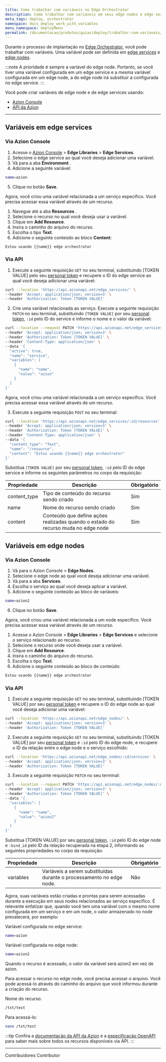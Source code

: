 ```yaml
---
title: Como trabalhar com variáveis no Edge Orchestrator
description: Como trabalhar com variáveis em seus edge nodes e edge services.
meta_tags: deploy, orchestrator
namespace: docs_deploy_work_with_variables
menu_namespace: deployMenu
permalink: /documentacao/produtos/guias/deploy/trabalhar-com-variaveis/
---
```


Durante o processo de implantação no [Edge Orchestrator](/pt-br/documentacao/produtos/deploy/edge-orchestrator/), você pode trabalhar com variáveis. Uma variável pode ser definida em [edge services](#variaveis-em-edge-services) e [edge nodes](#variaveis-em-edge-nodes).

:::note
A prioridade é sempre a variável do edge node. Portanto, se você tiver uma variável configurada em um edge service e a mesma variável configurada em um edge node, a do edge node irá substituir a configurada no edge service.
:::

Você pode criar variáveis de edge node e de edge services usando:

- [Azion Console](/pt-br/documentacao/produtos/guias/como-acessar-o-rtm/)
- [API da Azion](https://api.azion.com/)

---

## Variáveis em edge services

### Via Azion Console

1. Acesse o [Azion Console](/pt-br/documentacao/produtos/guias/como-acessar-o-rtm/) > **Edge Libraries** > **Edge Services**.
2. Selecione o edge service ao qual você deseja adicionar uma variável.
3. Vá para a aba **Environment** .
4. Adicione a seguinte variável:

```bash
name=azion
```

5. Clique no botão **Save**.

Agora, você criou uma variável relacionada a um serviço específico. Você precisa acessar essa variável através de um recurso.

1. Navegue até a aba **Resources** .
2. Selecione o recurso no qual você deseja usar a variável.
3. Clique em **Add Resource**.
4. Insira o caminho do arquivo do recurso.
5. Escolha o tipo **Text**.
6. Adicione o seguinte conteúdo ao bloco **Content**:

```bash
Estou usando {{name}} edge orchestrator
```

### Via API 

1. Execute a seguinte requisição `GET` no seu terminal, substituindo [TOKEN VALUE] pelo seu [personal token](/pt-br/documentacao/produtos/guias/personal-tokens/) e recupere o ID do edge service ao qual você deseja adicionar uma variável:

```bash
curl --location 'https://api.azionapi.net/edge_services/' \
--header 'Accept: application/json; version=3' \
--header 'Authorization: Token [TOKEN VALUE]'
```

2. Crie uma variável relacionada ao serviço. Execute a seguinte requisição `PATCH` no seu terminal, substituindo `[TOKEN VALUE]` por seu [personal token](/pt-br/documentacao/produtos/guias/personal-tokens/), `:id` pelo ID do service e informe o nome e o valor da variável:

```bash 
curl --location --request PATCH 'https://api.azionapi.net/edge_services/:id' \
--header 'Accept: application/json; version=3' \
--header 'Authorization: Token [TOKEN VALUE]' \
--header 'Content-Type: application/json' \
--data '{
  "active": true,
  "name": "service",
  "variables": [
    {
      "name": "name",
      "value": "azion"
    }
  ]
}'
```

Agora, você criou uma variável relacionada a um serviço específico. Você precisa acessar essa variável através de um recurso.

3. Execute a seguinte requisição `POST` no seu terminal:

```bash 
curl --location 'https://api.azionapi.net/edge_services/:id/resources' \
--header 'Accept: application/json; version=3' \
--header 'Authorization: Token [TOKEN VALUE]' \
--header 'Content-Type: application/json' \
--data '{
  "content_type": "Text",
  "name": "/resource",
  "content": "Estou usando {{name}} edge orchestrator"
}'
```

Substitua `[TOKEN VALUE]` por seu [personal token](/pt-br/documentacao/produtos/guias/personal-tokens/), `:id` pelo ID do edge service e informe os seguintes parâmetros no corpo da requisição:

| Propriedade | Descrição | Obrigatório |
| - | - | - |
| content_type | Tipo de conteúdo do recurso sendo criado | Sim |
| name | Nome do recurso sendo criado | Sim |
| content | Conteúdo que define ações realizadas quando o estado do recurso muda no edge node | Sim |

## Variáveis em edge nodes

### Via Azion Console

1. Vá para o Azion Console > **Edge Nodes**.
2. Selecione o edge node ao qual você deseja adicionar uma variável.
3. Vá para a aba **Services**.
4. Escolha o serviço ao qual você deseja aplicar a variável.
5. Adicione o seguinte conteúdo ao bloco de variáveis:

```bash 
name=azion2
```

6. Clique no botão **Save**.

Agora, você criou uma variável relacionada a um node específico. Você precisa acessar essa variável através de um recurso.

1. Acesse o Azion Console > **Edge Libraries** > **Edge Services** e selecione o serviço relacionado ao recurso.
2. Selecione o recurso onde você deseja usar a variável.
3. Clique em **Add Resource**.
4. Insira o caminho do arquivo do recurso.
5. Escolha o tipo **Text**.
6. Adicione o seguinte conteúdo ao bloco de conteúdo:

```bash
Estou usando {{name}} edge orchestrator
```

### Via API

1. Execute a seguinte requisição `GET` no seu terminal, substituindo [TOKEN VALUE] por seu [personal token](/pt-br/documentacao/produtos/guias/personal-tokens/) e recupere o ID do edge node ao qual você deseja adicionar uma variável:

```bash 
curl --location 'https://api.azionapi.net/edge_nodes/' \
--header 'Accept: application/json; version=3' \
--header 'Authorization: Token [TOKEN VALUE]'
``` 

2. Execute a seguinte requisição `GET` no seu terminal, substituindo [TOKEN VALUE] por seu [personal token](/pt-br/documentacao/produtos/guias/personal-tokens/) e `:id` pelo ID do edge node, e recupere o ID da relação entre o edge node e o serviço escolhido:

```bash 
curl --location 'https://api.azionapi.net/edge_nodes/:id/services' \
--header 'Accept: application/json; version=3' \
--header 'Authorization: Token [TOKEN VALUE]'
``` 

3. Execute a seguinte requisição `PATCH` no seu terminal:

```bash
curl --location --request PATCH 'https://api.azionapi.net/edge_nodes/:node_id/services/:bind_id' \
--header 'Accept: application/json; version=3' \
--header 'Authorization: Token [TOKEN VALUE]' \
--data '{
  "variables": [
    {
      "name": "name",
      "value": "azion2"
    }
  ]
}'
``` 

Substitua [TOKEN VALUE] por seu [personal token](/pt-br/documentacao/produtos/guias/personal-tokens/), `:id` pelo ID do edge node e `:bind_id` pelo ID da relação recuperada na etapa 2, informando as seguintes propriedades no corpo da requisição:

| Propriedade | Descrição | Obrigatório |
| - | - | - |
| variables | Variáveis a serem substituídas durante o processamento no edge node. | Não  |

Agora, suas variáveis estão criadas e prontas para serem acessadas durante a execução em seus nodes relacionados ao serviço específico. É relevante enfatizar que, quando você tem uma variável com o mesmo nome configurada em um serviço e em um node, o valor armazenado no node prevalecerá, por exemplo:

Variável configurada no edge service:

```bash 
name=azion 
```

Variável configurada no edge node:

```bash 
name=azion2
```

Quando o recurso é acessado, o valor da variável será azion2 em vez de azion.

Para acessar o recurso no edge node, você precisa acessar o arquivo. Você pode acessá-lo através do caminho do arquivo que você informou durante a criação do recurso.

Nome do recurso:

```bash 
/txt/test
```

Para acessá-lo:

```bash
nano /txt/test
``` 

:::tip
Confira a [documentação da API da Azion](https://api.azion.com/) e a [especificação OpenAPI](https://github.com/aziontech/azionapi-openapi/) para saber mais sobre todos os recursos disponíveis via API.
:::

---


Contribuidores <ContributorList>Contributor</ContributorList>

